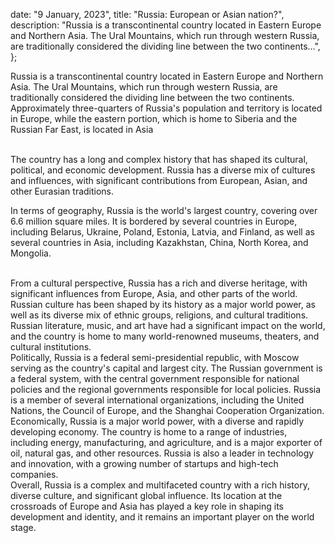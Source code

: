 
  date: "9 January, 2023",
  title: "Russia: European or Asian nation?",
  description:
    "Russia is a transcontinental country located in Eastern Europe and Northern Asia. The Ural Mountains, which run through western Russia, are traditionally considered the dividing line between the two continents...",
};


Russia is a transcontinental country located in Eastern Europe and Northern Asia. The Ural Mountains, which run through western Russia, are traditionally considered the dividing line between the two continents. Approximately three-quarters of Russia's population and territory is located in Europe, while the eastern portion, which is home to Siberia and the Russian Far East, is located in Asia

<br />
The country has a long and complex history that has shaped its cultural, political,
and economic development. Russia has a diverse mix of cultures and influences, with
significant contributions from European, Asian, and other Eurasian traditions.

<BlogImage
  src="https://images.unsplash.com/photo-1547448415-e9f5b28e570d?ixlib=rb-4.0.3&ixid=MnwxMjA3fDB8MHxwaG90by1wYWdlfHx8fGVufDB8fHx8&auto=format&fit=crop&w=1740&q=80"
  width={100}
  height={50}
  priority
  alt=""
  attributeName=""
  attributeUrl=""
/>

In terms of geography, Russia is the world's largest country, covering over 6.6
million square miles. It is bordered by several countries in Europe, including
Belarus, Ukraine, Poland, Estonia, Latvia, and Finland, as well as several
countries in Asia, including Kazakhstan, China, North Korea, and Mongolia.

<br />
From a cultural perspective, Russia has a rich and diverse heritage, with significant
influences from Europe, Asia, and other parts of the world. Russian culture has been
shaped by its history as a major world power, as well as its diverse mix of ethnic
groups, religions, and cultural traditions. Russian literature, music, and art have
had a significant impact on the world, and the country is home to many world-renowned
museums, theaters, and cultural institutions.
<br />
Politically, Russia is a federal semi-presidential republic, with Moscow serving
as the country's capital and largest city. The Russian government is a federal system,
with the central government responsible for national policies and the regional governments
responsible for local policies. Russia is a member of several international organizations,
including the United Nations, the Council of Europe, and the Shanghai Cooperation
Organization.
<br />
Economically, Russia is a major world power, with a diverse and rapidly developing
economy. The country is home to a range of industries, including energy, manufacturing,
and agriculture, and is a major exporter of oil, natural gas, and other resources.
Russia is also a leader in technology and innovation, with a growing number of startups
and high-tech companies.
<br />
Overall, Russia is a complex and multifaceted country with a rich history, diverse
culture, and significant global influence. Its location at the crossroads of Europe
and Asia has played a key role in shaping its development and identity, and it remains
an important player on the world stage.
